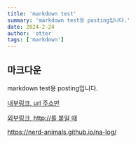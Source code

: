 ```yaml
---
title: 'markdown test'
summary: 'markdown test용 posting입니다.'
date: 2024-2-24
author: 'otter'
tags: ['markdown']
---
```


## 마크다운

markdown test용 posting입니다.

[내부링크, url 주소만](/na-log)

[외부링크, http://를 붙일 때](https://nerd-animals.github.io/na-log/)

https://nerd-animals.github.io/na-log/
